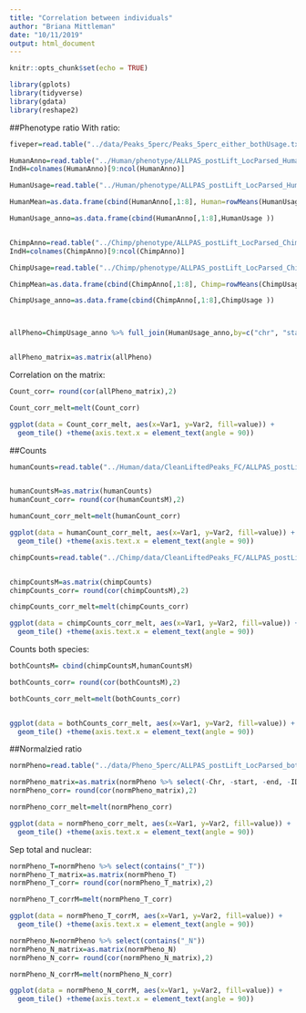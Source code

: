 ```yaml
---
title: "Correlation between individuals"
author: "Briana Mittleman"
date: "10/11/2019"
output: html_document
---
```


```r
knitr::opts_chunk$set(echo = TRUE)
```

```r
library(gplots)
library(tidyverse)
library(gdata)
library(reshape2)
```


##Phenotype ratio
With ratio:  
```r
fiveper=read.table("../data/Peaks_5perc/Peaks_5perc_either_bothUsage.txt",stringsAsFactors = F, header = T)

HumanAnno=read.table("../Human/phenotype/ALLPAS_postLift_LocParsed_Human_Pheno.txt", header = T, stringsAsFactors = F) %>% tidyr::separate(chrom, sep = ":", into = c("chr", "start", "end", "id")) %>% tidyr::separate(id, sep="_", into=c("gene", "strand", "peak"))  %>% separate(peak,into=c("loc", "disc","PAS"), sep="-")
IndH=colnames(HumanAnno)[9:ncol(HumanAnno)]

HumanUsage=read.table("../Human/phenotype/ALLPAS_postLift_LocParsed_Human_Pheno_countOnlyNumeric.txt", col.names = IndH)

HumanMean=as.data.frame(cbind(HumanAnno[,1:8], Human=rowMeans(HumanUsage)))

HumanUsage_anno=as.data.frame(cbind(HumanAnno[,1:8],HumanUsage ))


ChimpAnno=read.table("../Chimp/phenotype/ALLPAS_postLift_LocParsed_Chimp_Pheno.txt", header = T, stringsAsFactors = F) %>% tidyr::separate(chrom, sep = ":", into = c("chr", "start", "end", "id")) %>% tidyr::separate(id, sep="_", into=c("gene", "strand", "peak"))  %>% separate(peak,into=c("loc", "disc","PAS"), sep="-")
IndH=colnames(ChimpAnno)[9:ncol(ChimpAnno)]

ChimpUsage=read.table("../Chimp/phenotype/ALLPAS_postLift_LocParsed_Chimp_Pheno_countOnlyNumeric.txt", col.names = IndH)

ChimpMean=as.data.frame(cbind(ChimpAnno[,1:8], Chimp=rowMeans(ChimpUsage)))

ChimpUsage_anno=as.data.frame(cbind(ChimpAnno[,1:8],ChimpUsage ))



allPheno=ChimpUsage_anno %>% full_join(HumanUsage_anno,by=c("chr", "start", "end", "gene","strand","loc", "disc", "PAS")) %>% filter(PAS %in% fiveper$PAS) %>% select(-chr, -start,-end, -gene,-strand,-loc,-disc, -PAS)


allPheno_matrix=as.matrix(allPheno)
```


Correlation on the matrix:  

```r
Count_corr= round(cor(allPheno_matrix),2)

Count_corr_melt=melt(Count_corr)

ggplot(data = Count_corr_melt, aes(x=Var1, y=Var2, fill=value)) + 
  geom_tile() +theme(axis.text.x = element_text(angle = 90))
```
##Counts


```r
humanCounts=read.table("../Human/data/CleanLiftedPeaks_FC/ALLPAS_postLift_LocParsed_Human_fixed.fc",header = T) %>% select(-Chr, -Start,-End, -Strand, -Length)  %>% tidyr::separate(Geneid, sep = ":", into = c("disc", "PAS", "chr", "start", "end", "strand", "gene")) %>% filter(PAS %in% fiveper$PAS)  %>% select(-PAS, -disc, -chr, -start,-end,-strand,-gene)


humanCountsM=as.matrix(humanCounts)
humanCount_corr= round(cor(humanCountsM),2)

humanCount_corr_melt=melt(humanCount_corr)
```


```r
ggplot(data = humanCount_corr_melt, aes(x=Var1, y=Var2, fill=value)) + 
  geom_tile() +theme(axis.text.x = element_text(angle = 90))
```

```r
chimpCounts=read.table("../Chimp/data/CleanLiftedPeaks_FC/ALLPAS_postLift_LocParsed_Chimp_fixed.fc",header = T) %>% select(-Chr, -Start,-End, -Strand, -Length)  %>% tidyr::separate(Geneid, sep = ":", into = c("disc", "PAS", "chr", "start", "end", "strand", "gene")) %>% filter(PAS %in% fiveper$PAS)  %>% select(-PAS, -disc, -chr, -start,-end,-strand,-gene)


chimpCountsM=as.matrix(chimpCounts)
chimpCounts_corr= round(cor(chimpCountsM),2)

chimpCounts_corr_melt=melt(chimpCounts_corr)
```


```r
ggplot(data = chimpCounts_corr_melt, aes(x=Var1, y=Var2, fill=value)) + 
  geom_tile() +theme(axis.text.x = element_text(angle = 90))
```

Counts both species: 

```r
bothCountsM= cbind(chimpCountsM,humanCountsM)

bothCounts_corr= round(cor(bothCountsM),2)

bothCounts_corr_melt=melt(bothCounts_corr)



```

```r
ggplot(data = bothCounts_corr_melt, aes(x=Var1, y=Var2, fill=value)) + 
  geom_tile() +theme(axis.text.x = element_text(angle = 90))

```
##Normalzied ratio

```r
normPheno=read.table("../data/Pheno_5perc/ALLPAS_postLift_LocParsed_bothSpecies_pheno_5perc.txt.gz.phen_AllChrom", col.names = c('Chr', 'start',    'end',  'ID',   '18498_N',  '18498_T',  '18499_N',  '18499_T',  '18502_N',  '18502_T',  '18504_N',  '18504_T',  '18510_N',  '18510_T',  '18523_N',  '18523_T',  '18358_N',  '18358_T',  '3622_N',   '3622_T',   '3659_N',   '3659_T',   '4973_N',   '4973_T',   'pt30_N',   'pt30_T',   'pt91_N',   'pt91_T'))

normPheno_matrix=as.matrix(normPheno %>% select(-Chr, -start, -end, -ID))
normPheno_corr= round(cor(normPheno_matrix),2)

normPheno_corr_melt=melt(normPheno_corr)

```

```r
ggplot(data = normPheno_corr_melt, aes(x=Var1, y=Var2, fill=value)) + 
  geom_tile() +theme(axis.text.x = element_text(angle = 90))
```

Sep total and nuclear:

```r
normPheno_T=normPheno %>% select(contains("_T"))
normPheno_T_matrix=as.matrix(normPheno_T)
normPheno_T_corr= round(cor(normPheno_T_matrix),2)

normPheno_T_corrM=melt(normPheno_T_corr)

ggplot(data = normPheno_T_corrM, aes(x=Var1, y=Var2, fill=value)) + 
  geom_tile() +theme(axis.text.x = element_text(angle = 90))
```
```r
normPheno_N=normPheno %>% select(contains("_N"))
normPheno_N_matrix=as.matrix(normPheno_N)
normPheno_N_corr= round(cor(normPheno_N_matrix),2)

normPheno_N_corrM=melt(normPheno_N_corr)

ggplot(data = normPheno_N_corrM, aes(x=Var1, y=Var2, fill=value)) + 
  geom_tile() +theme(axis.text.x = element_text(angle = 90))
```

